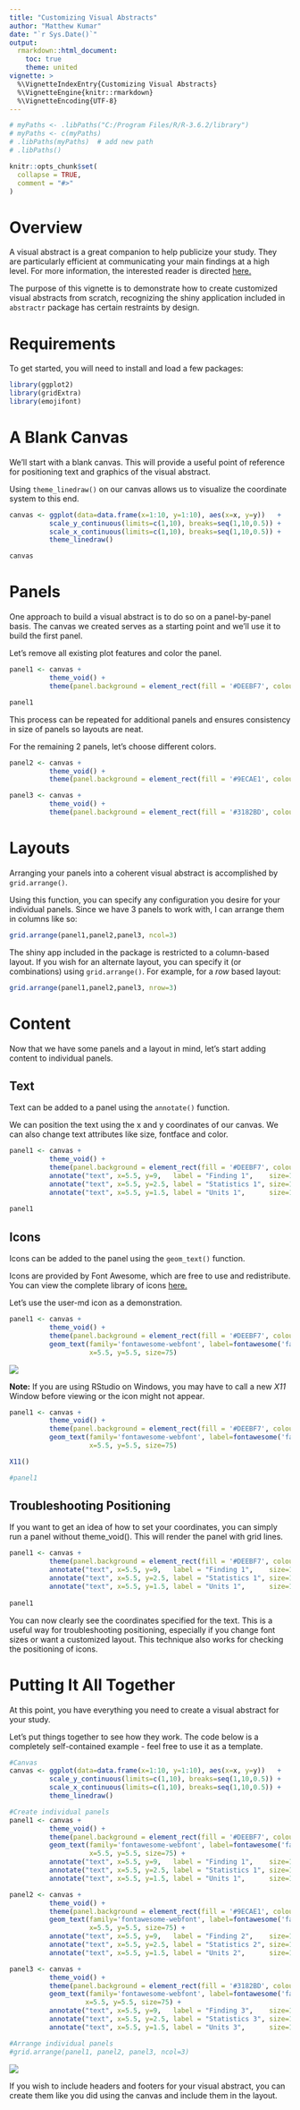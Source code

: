 ---
title: "Customizing Visual Abstracts"
author: "Matthew Kumar"
date: "`r Sys.Date()`"
output: 
  rmarkdown::html_document:
    toc: true
    theme: united
vignette: >
  %\VignetteIndexEntry{Customizing Visual Abstracts}
  %\VignetteEngine{knitr::rmarkdown}
  %\VignetteEncoding{UTF-8}
---

```{r setup, include = FALSE}
# myPaths <- .libPaths("C:/Program Files/R/R-3.6.2/library")
# myPaths <- c(myPaths)
# .libPaths(myPaths)  # add new path
# .libPaths()

knitr::opts_chunk$set(
  collapse = TRUE,
  comment = "#>"
)
```


# Overview
A visual abstract is a great companion to help publicize your study. They are particularly efficient at communicating your main findings at a high level. For more information, the interested reader is directed [here.](https://static1.squarespace.com/static/5854aaa044024321a353bb0d/t/5a527aa89140b76bbfb2028a/1515354827682/VisualAbstract_Primer_v4_1.pdf)

The purpose of this vignette is to demonstrate how to create customized visual abstracts from scratch, recognizing the shiny application included in `abstractr` package has certain restraints by design.

# Requirements
To get started, you will need to install and load a few packages:

```{r}
library(ggplot2)
library(gridExtra)
library(emojifont)
```

# A Blank Canvas
We’ll start with a blank canvas. This will provide a useful point of reference for positioning text and graphics of the visual abstract.

Using `theme_linedraw()` on our canvas allows us to visualize the coordinate system to this end.

```{r fig.width=7, fig.height=4}
canvas <- ggplot(data=data.frame(x=1:10, y=1:10), aes(x=x, y=y))   +
          scale_y_continuous(limits=c(1,10), breaks=seq(1,10,0.5)) +
          scale_x_continuous(limits=c(1,10), breaks=seq(1,10,0.5)) +
          theme_linedraw()

canvas
```

# Panels
One approach to build a visual abstract is to do so on a panel-by-panel basis. The canvas we created serves as a starting point and we’ll use it to build the first panel.

Let’s remove all existing plot features and color the panel.

```{r fig.width=7, fig.height=4}
panel1 <- canvas + 
          theme_void() + 
          theme(panel.background = element_rect(fill = '#DEEBF7', colour = '#DEEBF7'))

panel1
```

This process can be repeated for additional panels and ensures consistency in size of panels so layouts are neat.

For the remaining 2 panels, let’s choose different colors.

```{r}
panel2 <- canvas + 
          theme_void() + 
          theme(panel.background = element_rect(fill = '#9ECAE1', colour = '#9ECAE1'))

panel3 <- canvas + 
          theme_void() + 
          theme(panel.background = element_rect(fill = '#3182BD', colour = '#3182BD'))
```

# Layouts
Arranging your panels into a coherent visual abstract is accomplished by `grid.arrange()`.

Using this function, you can specify any configuration you desire for your individual panels. Since we have 3 panels to work with, I can arrange them in columns like so:

```{r fig.width=7, fig.height=4}
grid.arrange(panel1,panel2,panel3, ncol=3)
```

The shiny app included in the package is restricted to a column-based layout. If you wish for an alternate layout, you can specify it (or combinations) using `grid.arrange()`. For example, for a *row* based layout:

```{r fig.width=7, fig.height=4}
grid.arrange(panel1,panel2,panel3, nrow=3)
```

# Content
Now that we have some panels and a layout in mind, let’s start adding content to individual panels.

## Text
Text can be added to a panel using the `annotate()` function.

We can position the text using the x and y coordinates of our canvas. We can also change text attributes like size, fontface and color.

```{r fig.width=7, fig.height=4}
panel1 <- canvas + 
          theme_void() + 
          theme(panel.background = element_rect(fill = '#DEEBF7', colour = '#DEEBF7')) +
          annotate("text", x=5.5, y=9,   label = "Finding 1",    size=15, fontface=2) +
          annotate("text", x=5.5, y=2.5, label = "Statistics 1", size=12, fontface=2) +
          annotate("text", x=5.5, y=1.5, label = "Units 1",      size=12, fontface=2)
  
panel1
```

## Icons
Icons can be added to the panel using the `geom_text()` function.

Icons are provided by Font Awesome, which are free to use and redistribute. You can view the complete library of icons [here.](https://fontawesome.com/v4.7.0/icons/)

Let’s use the user-md icon as a demonstration.

```{r fig.width=7, fig.height=4}
panel1 <- canvas + 
          theme_void() + 
          theme(panel.background = element_rect(fill = '#DEEBF7', colour = '#DEEBF7')) +
          geom_text(family='fontawesome-webfont', label=fontawesome('fa-user-md'), 
                    x=5.5, y=5.5, size=75)


```
![](support/panel1.png)

**Note:** If you are using RStudio on Windows, you may have to call a new *X11* Window before viewing or the icon might not appear.

```{r eval=FALSE}
panel1 <- canvas + 
          theme_void() + 
          theme(panel.background = element_rect(fill = '#DEEBF7', colour = '#DEEBF7')) +
          geom_text(family='fontawesome-webfont', label=fontawesome('fa-user-md'), 
                    x=5.5, y=5.5, size=75)

X11()

#panel1
```


## Troubleshooting Positioning

If you want to get an idea of how to set your coordinates, you can simply run a panel without theme_void(). This will render the panel with grid lines.

```{r fig.width=7, fig.height=4}
panel1 <- canvas + 
          theme(panel.background = element_rect(fill = '#DEEBF7', colour = '#DEEBF7')) +
          annotate("text", x=5.5, y=9,   label = "Finding 1",    size=15, fontface=2) +
          annotate("text", x=5.5, y=2.5, label = "Statistics 1", size=12, fontface=2) +
          annotate("text", x=5.5, y=1.5, label = "Units 1",      size=12, fontface=2)
  
panel1
```

You can now clearly see the coordinates specified for the text. This is a useful way for troubleshooting positioning, especially if you change font sizes or want a customized layout. This technique also works for checking the positioning of icons.

# Putting It All Together
At this point, you have everything you need to create a visual abstract for your study.

Let’s put things together to see how they work. The code below is a completely self-contained example - feel free to use it as a template.

```{r fig.width=7, fig.height=4}
#Canvas
canvas <- ggplot(data=data.frame(x=1:10, y=1:10), aes(x=x, y=y))   +
          scale_y_continuous(limits=c(1,10), breaks=seq(1,10,0.5)) +
          scale_x_continuous(limits=c(1,10), breaks=seq(1,10,0.5)) +
          theme_linedraw()

#Create individual panels
panel1 <- canvas + 
          theme_void() + 
          theme(panel.background = element_rect(fill = '#DEEBF7', colour = '#DEEBF7')) +
          geom_text(family='fontawesome-webfont', label=fontawesome('fa-user-md'), 
                    x=5.5, y=5.5, size=75) +
          annotate("text", x=5.5, y=9,   label = "Finding 1",    size=13, fontface=2) +
          annotate("text", x=5.5, y=2.5, label = "Statistics 1", size=10, fontface=2) +
          annotate("text", x=5.5, y=1.5, label = "Units 1",      size=10, fontface=2) 

panel2 <- canvas + 
          theme_void() + 
          theme(panel.background = element_rect(fill = '#9ECAE1', colour = '#9ECAE1')) +
          geom_text(family='fontawesome-webfont', label=fontawesome('fa-ambulance'), 
                    x=5.5, y=5.5, size=75) +
          annotate("text", x=5.5, y=9,   label = "Finding 2",    size=13, fontface=2) +
          annotate("text", x=5.5, y=2.5, label = "Statistics 2", size=10, fontface=2) +
          annotate("text", x=5.5, y=1.5, label = "Units 2",      size=10, fontface=2)

panel3 <- canvas + 
          theme_void() + 
          theme(panel.background = element_rect(fill = '#3182BD', colour = '#3182BD')) +
          geom_text(family='fontawesome-webfont', label=fontawesome('fa-wheelchair'), 
                   x=5.5, y=5.5, size=75) +
          annotate("text", x=5.5, y=9,   label = "Finding 3",    size=13, fontface=2) +
          annotate("text", x=5.5, y=2.5, label = "Statistics 3", size=10, fontface=2) +
          annotate("text", x=5.5, y=1.5, label = "Units 3",      size=10, fontface=2) 

#Arrange individual panels 
#grid.arrange(panel1, panel2, panel3, ncol=3)
```
![](support/final.png)

If you wish to include headers and footers for your visual abstract, you can create them like you did using the canvas and include them in the layout.


